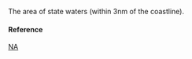 The area of state waters (within 3nm of the coastline).

#### Reference

[NA](http://geoportal.hawaii.gov/datasets/marine-managed-areas-dar?geometry=-165.4%2C19.079%2C-149.745%2C22.671)